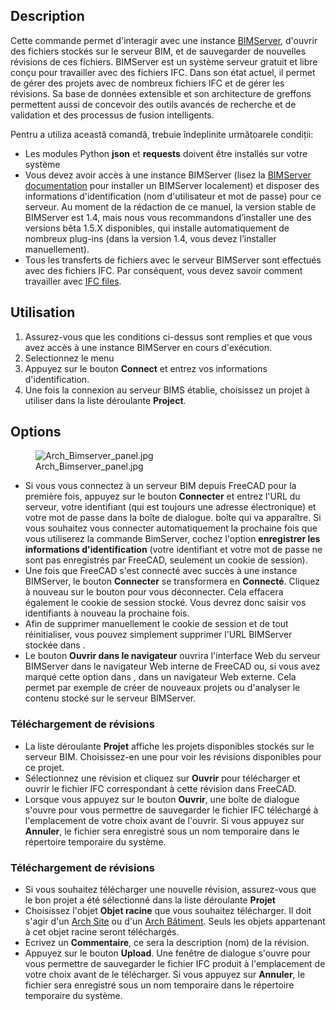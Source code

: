 <languages/>

{{GuiCommand/fr
|Name=WebTools BimServer
|Name/fr=WebTools BimServer
|MenuLocation=Web Tools → BIM server
|Workbenches=[[WebTools_Workbench/fr|WebTools]]
}}

{{VeryImportantMessage|A partir de FreeCAD v0.17, cet outil a été enlevé de l'atelier Arch et fait maintenant partie de l'[[WebTools_Workbench/fr|atelier externe WebTools]] qui peut être installé depuis le menu Outils → [[Image:Std_AddonMgr.svg|24px]] [[Std_AddonMgr/fr|Gestionnaire des extensions]].
}}

==Description==

Cette commande permet d'interagir avec une instance [https://bimserver.org/ BIMServer], d'ouvrir des fichiers stockés sur le serveur BIM, et de sauvegarder de nouvelles révisions de ces fichiers. BIMServer est un système serveur gratuit et libre conçu pour travailler avec des fichiers IFC. Dans son état actuel, il permet de gérer des projets avec de nombreux fichiers IFC et de gérer les révisions. Sa base de données extensible et son architecture de greffons permettent aussi de concevoir des outils avancés de recherche et de validation et des processus de fusion intelligents.

Pentru a utiliza această comandă, trebuie îndeplinite următoarele condiții:

* Les modules Python '''json''' et '''requests''' doivent être installés sur votre système
* Vous devez avoir accès à une instance BIMServer (lisez la [https://github.com/opensourceBIM/BIMserver/wiki BIMServer documentation]  pour installer un BIMServer localement) et disposer des informations d'identification (nom d'utilisateur et mot de passe) pour ce serveur. Au moment de la rédaction de ce manuel, la version stable de BIMServer est 1.4, mais nous vous recommandons d’installer une des versions bêta 1.5.X disponibles, qui installe automatiquement de nombreux plug-ins (dans la version 1.4, vous devez l’installer manuellement).
* Tous les transferts de fichiers avec le serveur BIMServer sont effectués avec des fichiers IFC. Par conséquent, vous devez savoir comment travailler avec [[Arch_IFC/fr|IFC files]].

<span id="Usage"></span>
==Utilisation==

# Assurez-vous que les conditions ci-dessus sont remplies et que vous avez accès à une instance BIMServer en cours d'exécution.
# Selectionnez le menu {{MenuCommand|Web Tools → [[Image:WebTools_BimServer.svg|16px]] [[WebTools_BimServer/fr|BIM Server]]}}
# Appuyez sur le bouton '''Connect''' et entrez vos informations d'identification.
# Une fois la connexion au serveur BIMS établie, choisissez un projet à utiliser dans la liste déroulante '''Project'''.

==Options==

[[Image:Arch_Bimserver_panel.jpg|right]]

* Si vous vous connectez à un serveur BIM depuis FreeCAD pour la première fois, appuyez sur le bouton '''Connecter''' et entrez l'URL du serveur, votre identifiant (qui est toujours une adresse électronique) et votre mot de passe dans la boîte de dialogue. boîte qui va apparaître. Si vous souhaitez vous connecter automatiquement la prochaine fois que vous utiliserez la commande BimServer, cochez l'option '''enregistrer les informations d'identification''' (votre identifiant et votre mot de passe ne sont pas enregistrés par FreeCAD, seulement un cookie de session).
* Une fois que FreeCAD s'est connecté avec succès à une instance BIMServer, le bouton '''Connecter''' se transformera en ''' Connecté '''. Cliquez à nouveau sur le bouton pour vous déconnecter. Cela effacera également le cookie de session stocké. Vous devrez donc saisir vos identifiants à nouveau la prochaine fois.
* Afin de supprimer manuellement le cookie de session et de tout réinitialiser, vous pouvez simplement supprimer l'URL BIMServer stockée dans {{MenuCommand|Edit → Préférences → Arch → BimServer}}.
* Le bouton '''Ouvrir dans le navigateur''' ouvrira l'interface Web du serveur BIMServer dans le navigateur Web interne de FreeCAD ou, si vous avez marqué cette option dans {{MenuCommand|Edit → Préférences → Arch → BimServer}}, dans un navigateur Web externe. Cela permet par exemple de créer de nouveaux projets ou d'analyser le contenu stocké sur le serveur BIMServer.

<span id="Downloading_revisions"></span>
===Téléchargement de révisions ===

* La liste déroulante '''Projet''' affiche les projets disponibles stockés sur le serveur BIM. Choisissez-en une pour voir les révisions disponibles pour ce projet.
* Sélectionnez une révision et cliquez sur '''Ouvrir''' pour télécharger et ouvrir le fichier IFC correspondant à cette révision dans FreeCAD.
* Lorsque vous appuyez sur le bouton '''Ouvrir''', une boîte de dialogue s'ouvre pour vous permettre de sauvegarder le fichier IFC téléchargé à l'emplacement de votre choix avant de l'ouvrir. Si vous appuyez sur '''Annuler''', le fichier sera enregistré sous un nom temporaire dans le répertoire temporaire du système.

<span id="Uploading_revisions"></span>
===Téléchargement de révisions===

* Si vous souhaitez télécharger une nouvelle révision, assurez-vous que le bon projet a été sélectionné dans la liste déroulante '''Projet'''
* Choisissez l'objet '''Objet racine''' que vous souhaitez télécharger. Il doit s'agir d'un [[Arch_Site/fr|Arch Site]] ou d'un [[Arch_Building/fr|Arch Bâtiment]]. Seuls les objets appartenant à cet objet racine seront téléchargés.
* Ecrivez un '''Commentaire''', ce sera la description (nom) de la révision.
* Appuyez sur le bouton '''Upload'''. Une fenêtre de dialogue s'ouvre pour vous permettre de sauvegarder le fichier IFC produit à l'emplacement de votre choix avant de le télécharger. Si vous appuyez sur '''Annuler''', le fichier sera enregistré sous un nom temporaire dans le répertoire temporaire du système.